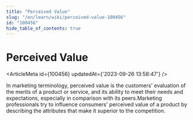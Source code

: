 ```yaml
---
title: "Perceived Value"
slug: "/en/learn/wiki/perceived-value-100456"
id: "100456"
hide_table_of_contents: true
---
```



# Perceived Value

<ArticleMeta id={100456} updatedAt={'2023-09-26 13:58:47'} />
<div className='border-solid border-b border-t-0 my-4 border-[var(--ifm-color-gray-300)]' />

In marketing terminology, perceived value is the customers' evaluation of the merits of a product or service, and its ability to meet their needs and expectations, especially in comparison with its peers.Marketing professionals try to influence consumers' perceived value of a product by describing the attributes that make it superior to the competition.
